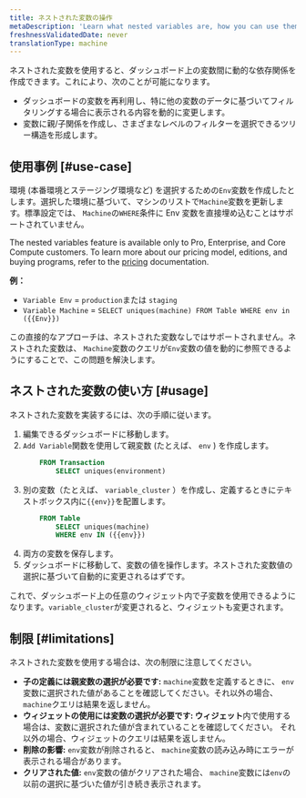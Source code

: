 ```yaml
---
title: ネストされた変数の操作
metaDescription: 'Learn what nested variables are, how you can use them, and their current limitations'
freshnessValidatedDate: never
translationType: machine
---
```


ネストされた変数を使用すると、ダッシュボード上の変数間に動的な依存関係を作成できます。これにより、次のことが可能になります。

* ダッシュボードの変数を再利用し、特に他の変数のデータに基づいてフィルタリングする場合に表示される内容を動的に変更します。
* 変数に親/子関係を作成し、さまざまなレベルのフィルターを選択できるツリー構造を形成します。

## 使用事例 [#use-case]

環境 (本番環境とステージング環境など) を選択するための`Env`変数を作成したとします。選択した環境に基づいて、マシンのリストで`Machine`変数を更新します。標準設定では、 `Machine`の`WHERE`条件に Env 変数を直接埋め込むことはサポートされていません。

<Callout variant="important">The nested variables feature is available only to <DNT>Pro</DNT>, <DNT>Enterprise</DNT>, and <DNT>Core Compute customers</DNT>. To learn more about our pricing model, editions, and buying programs, refer to the [pricing](/docs/accounts/accounts-billing/new-relic-one-pricing-billing/new-relic-one-pricing-billing/) documentation.</Callout>

**例：**

* `Variable Env` = `production`または `staging`
* `Variable Machine` = `SELECT uniques(machine) FROM Table WHERE env in ({{Env}})`

この直接的なアプローチは、ネストされた変数なしではサポートされません。ネストされた変数は、 `Machine`変数のクエリが`Env`変数の値を動的に参照できるようにすることで、この問題を解決します。

## ネストされた変数の使い方 [#usage]

ネストされた変数を実装するには、次の手順に従います。

1. 編集できるダッシュボードに移動します。
2. `Add Variable`関数を使用して親変数 (たとえば、 `env` ) を作成します。
   ```sql
       FROM Transaction
           SELECT uniques(environment)
   ```
3. 別の変数（たとえば、 `variable_cluster` ）を作成し、定義するときにテキストボックス内に`{{env}}`を配置します。
   ```sql
       FROM Table
           SELECT uniques(machine)
           WHERE env IN ({{env}})
   ```
4. 両方の変数を保存します。
5. ダッシュボードに移動して、変数の値を操作します。ネストされた変数値の選択に基づいて自動的に変更されるはずです。

これで、ダッシュボード上の任意のウィジェット内で子変数を使用できるようになります。`variable_cluster`が変更されると、ウィジェットも変更されます。

## 制限 [#limitations]

ネストされた変数を使用する場合は、次の制限に注意してください。

* **子の定義には親変数の選択が必要です:** `machine`変数を定義するときに、 `env`変数に選択された値があることを確認してください。それ以外の場合、 `machine`クエリは結果を返しません。
* **ウィジェットの使用には変数の選択が必要です: ウィジェット**内で使用する場合は、変数に選択された値が含まれていることを確認してください。 それ以外の場合、ウィジェットのクエリは結果を返しません。
* **削除の影響:** `env`変数が削除されると、 `machine`変数の読み込み時にエラーが表示される場合があります。
* **クリアされた値:** `env`変数の値がクリアされた場合、 `machine`変数には`env`の以前の選択に基づいた値が引き続き表示されます。